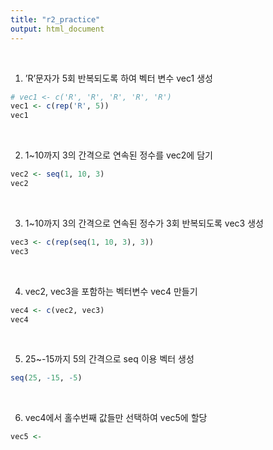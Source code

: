 ```yaml
---
title: "r2_practice"
output: html_document
---
```


<br>

1) 'R'문자가 5회 반복되도록 하여 벡터 변수 vec1 생성
```r
# vec1 <- c('R', 'R', 'R', 'R', 'R')
vec1 <- c(rep('R', 5))
vec1
```

<br>

2) 1~10까지 3의 간격으로 연속된 정수를 vec2에 담기
```r
vec2 <- seq(1, 10, 3)
vec2
```

<br>

3) 1~10까지 3의 간격으로 연속된 정수가 3회 반복되도록 vec3 생성
```r
vec3 <- c(rep(seq(1, 10, 3), 3))
vec3
```

<br>

4) vec2, vec3을 포함하는 벡터변수 vec4 만들기
```r
vec4 <- c(vec2, vec3)
vec4
```

<br>

5) 25~-15까지 5의 간격으로 seq 이용 벡터 생성
```r
seq(25, -15, -5)
```

<br>

6) vec4에서 홀수번째 값들만 선택하여 vec5에 할당
```r
vec5 <- 
```